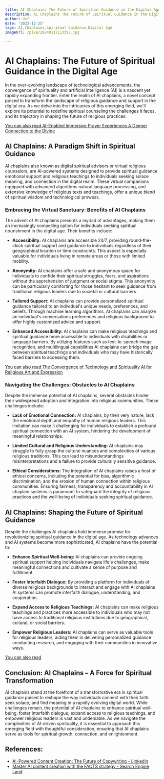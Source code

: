 ```yaml
---
title: AI Chaplains The Future of Spiritual Guidance in the Digital Age
description: AI Chaplains The Future of Spiritual Guidance in the Digital Age
author: Usf
date: '2023-12-25'
tags: AI,Chaplains,Spiritual Guidance,Digital Age
imageUrl: /pixa/20240117113357.jpg

---
```

# AI Chaplains:  The Future of Spiritual Guidance in the Digital  Age

In the ever-evolving landscape of technological advancements, the  convergence of spirituality and artificial intelligence (AI) is a nascent yet  rapidly expanding frontier. Enter the realm of AI chaplains, a  novel concept poised to transform the landscape of religious  guidance and support in  the digital era. As we delve  into the intricacies of this emerging field, we'll explore its potential to redefine spiritual counseling the challenges  it faces, and its trajectory in shaping the future of religious practices.

[You can also read AI-Enabled Immersive Prayer Experiences A Deeper Connection to the Divine](AI-Enabled%20Immersive%20Prayer%20Experiences%20A%20Deeper%20Connection%20to%20the%20Divine)


## AI Chaplains: A Paradigm Shift in Spiritual Guidance

AI chaplains also known as digital spiritual advisors or virtual religious  counselors, are AI-powered systems designed to provide spiritual guidance emotional support and religious teachings to individuals seeking solace meaning,  and connection in the digital realm. These  virtual companions equipped with advanced algorithms natural language  processing, and extensive knowledge of religious texts and teachings, offer a unique blend of  spiritual wisdom and technological  prowess.

### Embracing the Virtual  Sanctuary:  Benefits of  AI Chaplains

The advent of AI chaplains presents a myriad of advantages,  making them an increasingly compelling  option for individuals seeking spiritual nourishment in the digital age. Their  benefits include:

-  **Accessibility:** AI  chaplains are accessible 24/7, providing round-the-clock spiritual support and  guidance to individuals regardless of  their geographical location or time constraints. This  aspect is especially valuable  for individuals living in remote areas or those with limited mobility.

- **Anonymity:** AI  chaplains offer a safe and anonymous space for  individuals to confide their spiritual struggles, fears, and aspirations without  the apprehension of judgment or social stigma.  This anonymity can be particularly comforting for those hesitant to seek guidance from traditional religious  leaders due to  societal  or cultural barriers.

- **Tailored Support:** AI  chaplains can provide personalized spiritual guidance tailored to  an individual's unique needs, preferences, and beliefs.  Through machine learning algorithms, AI chaplains can  analyze an individual's conversations preferences and religious background to offer highly customized advice and support.

- **Enhanced Accessibility:** AI chaplains can make  religious teachings and spiritual  guidance more accessible to individuals with disabilities or language barriers. By utilizing features such as text-to-speech image recognition, and multilingual capabilities  AI chaplains  can bridge  the gap between spiritual teachings and individuals who may  have historically faced barriers to  accessing them.

[You can also read The Convergence of Technology and Spirituality AI for Religious Art and  Expression](The%20Convergence%20of%20Technology%20and%20Spirituality%20AI%20for%20Religious%20Art%20and%20Expression)


### Navigating  the Challenges: Obstacles to AI Chaplains

Despite the immense potential of AI chaplains, several obstacles hinder their widespread adoption and integration into religious communities.  These challenges include:

- **Lack of Emotional Connection:** AI  chaplains, by  their very nature, lack the emotional depth and empathy of human religious leaders. This  limitation can make it challenging for individuals to establish a profound spiritual connection with an AI system, hindering the development of  meaningful relationships.

- **Limited Cultural and Religious Understanding:** AI  chaplains may struggle to fully grasp the cultural nuances and  complexities of various  religious traditions. This can lead to misunderstandings misinterpretations and a failure to provide culturally sensitive guidance.

- **Ethical Considerations:** The integration of AI chaplains raises a host of ethical concerns, including the potential for bias, algorithmic discrimination, and the  erosion of human connection  within religious communities.  Ensuring fairness,  transparency and accountability in  AI  chaplain  systems is paramount  to safeguard the integrity of religious practices and the well-being of individuals seeking spiritual guidance.

## AI Chaplains: Shaping the Future of  Spiritual Guidance

Despite the challenges AI chaplains  hold immense promise for revolutionizing spiritual guidance in the digital age. As technology advances and AI systems become more sophisticated,  AI chaplains have the potential to:

- **Enhance Spiritual Well-being:** AI chaplains  can provide ongoing spiritual support helping individuals navigate life's challenges, make meaningful  connections and cultivate a sense of  purpose and fulfillment.

- **Foster Interfaith Dialogue:** By providing a platform for individuals of  diverse religious backgrounds to interact and engage with AI chaplains AI systems can promote interfaith dialogue, understanding, and cooperation.

- **Expand Access to Religious Teachings:** AI  chaplains can make religious teachings and practices more accessible to individuals who  may not have access to traditional religious  institutions due to  geographical, cultural, or social barriers.

- **Empower Religious  Leaders:** AI chaplains can serve as valuable  tools  for religious leaders, aiding them in delivering personalized guidance conducting research, and engaging with their communities in innovative ways.

[You can also read ]()


## Conclusion: AI Chaplains – A  Force for Spiritual Transformation

AI chaplains stand at the forefront of a transformative era in spiritual guidance poised  to reshape the  way individuals connect with their faith seek solace, and find meaning in a rapidly evolving digital world. While challenges remain, the potential of AI chaplains to enhance spiritual well-being, foster interfaith dialogue, expand access to religious teachings, and empower religious leaders is vast and  undeniable. As we navigate the complexities of AI-driven spirituality, it is essential to approach this emerging field with  thoughtful consideration, ensuring that AI chaplains serve as tools for spiritual growth, connection, and enlightenment.

## References:
- [AI-Powered Content Creation: The Future of Copywriting - LinkedIn](https://www.linkedin.com/pulse/ai-powered-content-creation-future-cfukc)
- [Master AI content creation with the FACTS strategy - Search Engine Land](https://searchengineland.com/master-ai-content-creation-with-the-facts-strategy-429616)
